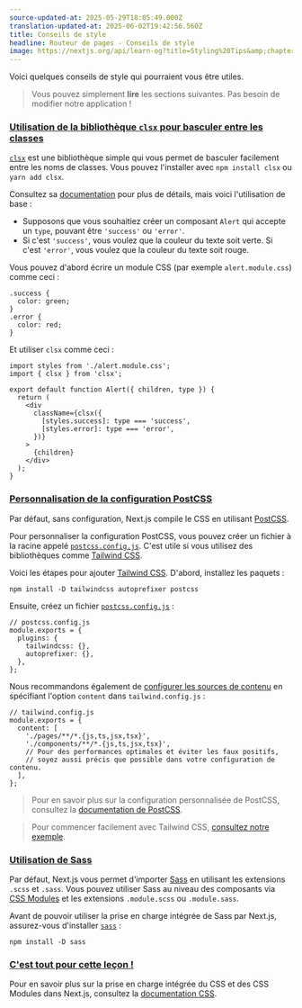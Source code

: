```yaml
---
source-updated-at: 2025-05-29T18:05:49.000Z
translation-updated-at: 2025-06-02T19:42:56.560Z
title: Conseils de style
headline: Routeur de pages - Conseils de style
image: https://nextjs.org/api/learn-og?title=Styling%20Tips&amp;chapter=18
---
```


Voici quelques conseils de style qui pourraient vous être utiles.

> Vous pouvez simplement **lire** les sections suivantes. Pas besoin de modifier notre application !

### [Utilisation de la bibliothèque `clsx` pour basculer entre les classes](#using-clsx-library-to-toggle-classes)

[`clsx`](https://www.npmjs.com/package/clsx) est une bibliothèque simple qui vous permet de basculer facilement entre les noms de classes. Vous pouvez l'installer avec `npm install clsx` ou `yarn add clsx`.

Consultez sa [documentation](https://github.com/lukeed/clsx) pour plus de détails, mais voici l'utilisation de base :

*   Supposons que vous souhaitiez créer un composant `Alert` qui accepte un `type`, pouvant être `'success'` ou `'error'`.
*   Si c'est `'success'`, vous voulez que la couleur du texte soit verte. Si c'est `'error'`, vous voulez que la couleur du texte soit rouge.

Vous pouvez d'abord écrire un module CSS (par exemple `alert.module.css`) comme ceci :

```
.success {
  color: green;
}
.error {
  color: red;
}
```

Et utiliser `clsx` comme ceci :

```
import styles from './alert.module.css';
import { clsx } from 'clsx';
 
export default function Alert({ children, type }) {
  return (
    <div
      className={clsx({
        [styles.success]: type === 'success',
        [styles.error]: type === 'error',
      })}
    >
      {children}
    </div>
  );
}
```

### [Personnalisation de la configuration PostCSS](#customizing-postcss-config)

Par défaut, sans configuration, Next.js compile le CSS en utilisant [PostCSS](https://postcss.org/).

Pour personnaliser la configuration PostCSS, vous pouvez créer un fichier à la racine appelé [`postcss.config.js`](/docs/advanced-features/customizing-postcss-config#customizing-plugins). C'est utile si vous utilisez des bibliothèques comme [Tailwind CSS](https://tailwindcss.com/).

Voici les étapes pour ajouter [Tailwind CSS](https://tailwindcss.com/). D'abord, installez les paquets :

```
npm install -D tailwindcss autoprefixer postcss
```

Ensuite, créez un fichier [`postcss.config.js`](/docs/advanced-features/customizing-postcss-config#customizing-plugins) :

```
// postcss.config.js
module.exports = {
  plugins: {
    tailwindcss: {},
    autoprefixer: {},
  },
};
```

Nous recommandons également de [configurer les sources de contenu](https://tailwindcss.com/docs/content-configuration) en spécifiant l'option `content` dans `tailwind.config.js` :

```
// tailwind.config.js
module.exports = {
  content: [
    './pages/**/*.{js,ts,jsx,tsx}',
    './components/**/*.{js,ts,jsx,tsx}',
    // Pour des performances optimales et éviter les faux positifs,
    // soyez aussi précis que possible dans votre configuration de contenu.
  ],
};
```

> Pour en savoir plus sur la configuration personnalisée de PostCSS, consultez la [documentation de PostCSS](/docs/advanced-features/customizing-postcss-config).

> Pour commencer facilement avec Tailwind CSS, [consultez notre exemple](https://github.com/vercel/next.js/tree/canary/examples/with-tailwindcss).

### [Utilisation de Sass](#using-sass)

Par défaut, Next.js vous permet d'importer [Sass](/docs/basic-features/built-in-css-support#sass-support) en utilisant les extensions `.scss` et `.sass`. Vous pouvez utiliser Sass au niveau des composants via [CSS Modules](/docs/basic-features/built-in-css-support#adding-component-level-css) et les extensions `.module.scss` ou `.module.sass`.

Avant de pouvoir utiliser la prise en charge intégrée de Sass par Next.js, assurez-vous d'installer [`sass`](https://github.com/sass/sass) :

```
npm install -D sass
```

### [C'est tout pour cette leçon !](#thats-it-for-this-lesson)

Pour en savoir plus sur la prise en charge intégrée du CSS et des CSS Modules dans Next.js, consultez la [documentation CSS](/docs/basic-features/built-in-css-support).